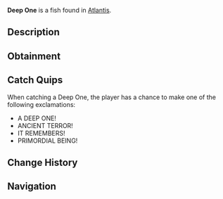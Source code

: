 {{FishInfobox
|image          = Deep One.png
|rarity         = Rare
|sea            = First Sea
|location       = [[Atlantis]]
|sublocation    = 
|sources        = Fishing Rod
|radar_location = 
|xp             = 400
|weather        = 
|time           = Night
|season         = 
|bait           = Truffle Worm
|base_weight    = 45
|base_value     = 900
|weight_range   = 25
|base_chance    = 15
|base_resil     = 45
}}
'''Deep One''' is a {{Rarity|Rare}} fish found in [[Atlantis]].

== Description ==
{{Description|An ancient creature that dwells in the blackest depths. Its form suggests it existed long before normal fish, perhaps even before the oceans themselves.|Bestiary Entry}}

== Obtainment ==
{{Description|The oldest parts of the pool hold its secrets, Kraken Pool.|Bestiary Hint}}
{{Fish Availability|
Atlantis/Ancient Kraken Hunt
Atlantis/Kraken Hunt
Atlantis/Kraken Pool
|top_rods      = 
Krampus's Rod\134603.91\141475.21;
Magma Rod\127743.51\134264.59;
Leviathan's Fang Rod\125616.95\104355.68;
Plastic Rod\119322.96\124905.48;
Trident Rod\114790.48\101443.15;
Buddy Bond Rod\87647.98\100236.78;
Fast Rod\93137.1\130775.01;
Firefly Rod\99233.67\124383.12;
Brick Built Rod\72169.9\88123.72;
Free Spirit Rod\107458.63\94963.82;
No-Life Rod\103458.75\81571.73;
Ethereal Prism Rod\103121.58\75444.02;
Seraphic Rod\102097.72\76036.14;
Rod Of The Forgotten Fang\95822.59\73393.43;
Challenger's Rod\94026.01\73295.13;
Rod Of The Depths\86987.57\67714.4;
Zeus Rod\86060\67835.21;
Verdant Shear Rod\84842.59\67495.96;
Rod Of The Exalted One\83500.28\69411.58;
Blazebringer Rod\81716.23\65455.13;
Depthseeker Rod\78096\62920.47;
Avalanche Rod\70469.96\57002.86;
Volcanic Rod\67059.04\58659.12;
Steady Rod\26212.59\21145.79
|recommended   = Trident Rod
}}

== Catch Quips ==
When catching a Deep One, the player has a chance to make one of the following exclamations:
* A DEEP ONE!
* ANCIENT TERROR!
* IT REMEMBERS!
* PRIMORDIAL BEING!

== Change History ==
{{Change History|{{subst:Current Version}}}}

== Navigation ==
{{Fish Navbox|Atlantis}}